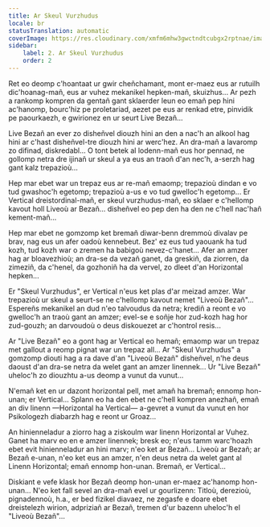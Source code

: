 ```yaml
---
title: Ar Skeul Vurzhudus
locale: br
statusTranslation: automatic
coverImage: https://res.cloudinary.com/xmfm6mhw3gwctndtcubgx2rptnae/image/upload/v1740468922/small_cover_tratado_de_psicologia_revolucionaria_a4c0dca4e0.webp
sidebar:
    label: 2. Ar Skeul Vurzhudus
    order: 2
---
```

Ret eo deomp c'hoantaat ur gwir cheñchamant, mont er-maez eus ar rutuilh dic'hoanag-mañ, eus ar vuhez mekanikel hepken-mañ, skuizhus... Ar pezh a rankomp kompren da gentañ gant sklaerder leun eo emañ pep hini ac'hanomp, bourc'hiz pe proletariad, aezet pe eus ar renkad etre, pinvidik pe paourkaezh, e gwirionez en ur seurt Live Bezañ...

Live Bezañ an ever zo disheñvel diouzh hini an den a nac'h an alkool hag hini ar c'hast disheñvel-tre diouzh hini ar werc'hez. An dra-mañ a lavaromp zo difinad, diskredabl... O tont betek al lodenn-mañ eus hor pennad, ne gollomp netra dre ijinañ ur skeul a ya eus an traoñ d'an nec'h, a-serzh hag gant kalz trepazioù...

Hep mar ebet war un trepaz eus ar re-mañ emaomp; trepazioù dindan e vo tud gwashoc'h egetomp; trepazioù a-us e vo tud gwelloc'h egetomp... Er Vertical dreistordinal-mañ, er skeul vurzhudus-mañ, eo sklaer e c'hellomp kavout holl Liveoù ar Bezañ... disheñvel eo pep den ha den ne c'hell nac'hañ kement-mañ...

Hep mar ebet ne gomzomp ket bremañ diwar-benn dremmoù divalav pe brav, nag eus un afer oadoù kennebeut. Bez' ez eus tud yaouank ha tud kozh, tud kozh war o zremen ha babigoù nevez-c'hanet... Afer an amzer hag ar bloavezhioù; an dra-se da vezañ ganet, da greskiñ, da ziorren, da zimeziñ, da c'henel, da gozhoniñ ha da vervel, zo dleet d'an Horizontal hepken...

Er "Skeul Vurzhudus", er Vertical n'eus ket plas d'ar meizad amzer. War trepazioù ur skeul a seurt-se ne c'hellomp kavout nemet "Liveoù Bezañ"... Espereñs mekanikel an dud n'eo talvoudus da netra; krediñ a reont e vo gwelloc'h an traoù gant an amzer; evel-se e soñje hor zud-kozh hag hor zud-gouzh; an darvoudoù o deus diskouezet ar c'hontrol resis...

Ar "Live Bezañ" eo a gont hag ar Vertical eo hemañ; emaomp war un trepaz met gallout a reomp pignat war un trepaz all... Ar "Skeul Vurzhudus" a gomzomp diouti hag a ra dave d'an "Liveoù Bezañ" disheñvel, n'he deus daoust d'an dra-se netra da welet gant an amzer linennek... Ur "Live Bezañ" uheloc'h zo diouzhtu a-us deomp a vunut da vunut...

N'emañ ket en ur dazont horizontal pell, met amañ ha bremañ; ennomp hon-unan; er Vertical... Splann eo ha den ebet ne c'hell kompren anezhañ, emañ an div linenn —Horizontal ha Vertical— a-gevret a vunut da vunut en hor Psikologezh diabarzh hag e reont ur Groaz...

An hinienneladur a ziorro hag a ziskoulm war linenn Horizontal ar Vuhez. Ganet ha marv eo en e amzer linennek; bresk eo; n'eus tamm warc'hoazh ebet evit hinienneladur an hini marv; n'eo ket ar Bezañ... Liveoù ar Bezañ; ar Bezañ e-unan, n'eo ket eus an amzer, n'en deus netra da welet gant al Linenn Horizontal; emañ ennomp hon-unan. Bremañ, er Vertical...

Diskiant e vefe klask hor Bezañ deomp hon-unan er-maez ac'hanomp hon-unan... N'eo ket fall sevel an dra-mañ evel ur gourlizenn: Titloù, derezioù, pignadennoù, h.a., er bed fizikel diavaez, ne zegasfe e doare ebet dreistelezh wirion, adpriziañ ar Bezañ, tremen d'ur bazenn uheloc'h el "Liveoù Bezañ"...


